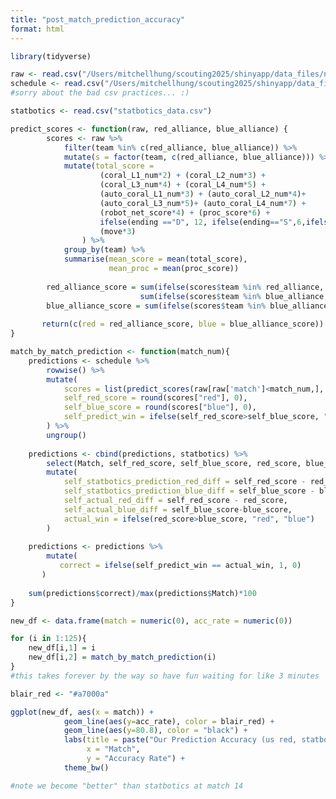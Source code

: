```yaml
---
title: "post_match_prediction_accuracy"
format: html
---
```


```r
library(tidyverse)

raw <- read.csv("/Users/mitchellhung/scouting2025/shinyapp/data_files/newton/data.csv")
schedule <- read.csv("/Users/mitchellhung/scouting2025/shinyapp/data_files/newton/schedule.csv")
#sorry about the bad csv practices... :)

statbotics <- read.csv("statbotics_data.csv")

predict_scores <- function(raw, red_alliance, blue_alliance) {
        scores <- raw %>%
            filter(team %in% c(red_alliance, blue_alliance)) %>%
            mutate(s = factor(team, c(red_alliance, blue_alliance))) %>%
            mutate(total_score = 
                    (coral_L1_num*2) + (coral_L2_num*3) + 
                    (coral_L3_num*4) + (coral_L4_num*5) + 
                    (auto_coral_L1_num*3) + (auto_coral_L2_num*4)+ 
                    (auto_coral_L3_num*5)+ (auto_coral_L4_num*7) +
                    (robot_net_score*4) + (proc_score*6) + 
                    ifelse(ending =="D", 12, ifelse(ending=="S",6,ifelse(ending=="P", 2, 0))) + 
                    (move*3)
                ) %>%
            group_by(team) %>%
            summarise(mean_score = mean(total_score),
                      mean_proc = mean(proc_score))
        
        red_alliance_score = sum(ifelse(scores$team %in% red_alliance, scores$mean_score, 0)) +
                             sum(ifelse(scores$team %in% blue_alliance, scores$mean_proc*4, 0))
        blue_alliance_score = sum(ifelse(scores$team %in% blue_alliance, scores$mean_score, 0))+sum(ifelse(scores$team %in% red_alliance, scores$mean_proc*4, 0))
        
       return(c(red = red_alliance_score, blue = blue_alliance_score))
}

match_by_match_prediction <- function(match_num){
    predictions <- schedule %>% 
        rowwise() %>%
        mutate(
            scores = list(predict_scores(raw[raw['match']<match_num,], c(R1, R2, R3), c(B1, B2, B3))),
            self_red_score = round(scores["red"], 0),
            self_blue_score = round(scores["blue"], 0),
            self_predict_win = ifelse(self_red_score>self_blue_score, "red", "blue")
        ) %>%
        ungroup()
    
    predictions <- cbind(predictions, statbotics) %>%
        select(Match, self_red_score, self_blue_score, red_score, blue_score, red_predict_score, blue_predict_score, self_predict_win) %>%
        mutate(
            self_statbotics_prediction_red_diff = self_red_score - red_predict_score,
            self_statbotics_prediction_blue_diff = self_blue_score - blue_predict_score,
            self_actual_red_diff = self_red_score - red_score,
            self_actual_blue_diff = self_blue_score-blue_score,
            actual_win = ifelse(red_score>blue_score, "red", "blue")
        )
        
    predictions <- predictions %>%
        mutate(
           correct = ifelse(self_predict_win == actual_win, 1, 0)
       )
    
    sum(predictions$correct)/max(predictions$Match)*100
}

new_df <- data.frame(match = numeric(0), acc_rate = numeric(0))

for (i in 1:125){
    new_df[i,1] = i
    new_df[i,2] = match_by_match_prediction(i)
}
#this takes forever by the way so have fun waiting for like 3 minutes
```

```r
blair_red <- "#a7000a"

ggplot(new_df, aes(x = match)) +    
            geom_line(aes(y=acc_rate), color = blair_red) +
            geom_line(aes(y=80.8), color = "black") +
            labs(title = paste("Our Prediction Accuracy (us red, statbotics black)"),
                 x = "Match", 
                 y = "Accuracy Rate") +
            theme_bw()

#note we become "better" than statbotics at match 14

```

